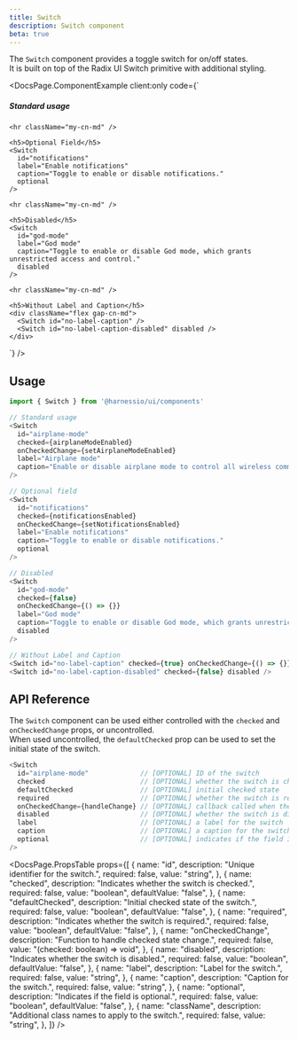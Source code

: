 ```yaml
---
title: Switch
description: Switch component
beta: true
---
```


The `Switch` component provides a toggle switch for on/off states.  
It is built on top of the Radix UI Switch primitive with additional styling.


<DocsPage.ComponentExample
  client:only
  code={`<div className="flex flex-col gap-cn-md">
    <h5>Standard usage</h5>
    <Switch 
      id="airplane-mode"
      label="Airplane mode"
      caption="Enable or disable airplane mode to control all wireless communication."
    />

    <hr className="my-cn-md" />

    <h5>Optional Field</h5>
    <Switch
      id="notifications"
      label="Enable notifications"
      caption="Toggle to enable or disable notifications."
      optional
    />

    <hr className="my-cn-md" />

    <h5>Disabled</h5>
    <Switch
      id="god-mode"
      label="God mode"
      caption="Toggle to enable or disable God mode, which grants unrestricted access and control."
      disabled
    />

    <hr className="my-cn-md" />

    <h5>Without Label and Caption</h5>
    <div className="flex gap-cn-md">
      <Switch id="no-label-caption" />
      <Switch id="no-label-caption-disabled" disabled />
    </div>

</div>`}
/>

## Usage

```typescript jsx
import { Switch } from '@harnessio/ui/components'

// Standard usage
<Switch
  id="airplane-mode"
  checked={airplaneModeEnabled}
  onCheckedChange={setAirplaneModeEnabled}
  label="Airplane mode"
  caption="Enable or disable airplane mode to control all wireless communication."
/>

// Optional field
<Switch
  id="notifications"
  checked={notificationsEnabled}
  onCheckedChange={setNotificationsEnabled}
  label="Enable notifications"
  caption="Toggle to enable or disable notifications."
  optional
/>

// Disabled
<Switch
  id="god-mode"
  checked={false}
  onCheckedChange={() => {}}
  label="God mode"
  caption="Toggle to enable or disable God mode, which grants unrestricted access and control."
  disabled
/>

// Without Label and Caption
<Switch id="no-label-caption" checked={true} onCheckedChange={() => {}} />
<Switch id="no-label-caption-disabled" checked={false} disabled />
```

## API Reference

The `Switch` component can be used either controlled with the `checked` and `onCheckedChange` props, or uncontrolled.  
When used uncontrolled, the `defaultChecked` prop can be used to set the initial state of the switch.

```typescript jsx
<Switch
  id="airplane-mode"             // [OPTIONAL] ID of the switch
  checked                        // [OPTIONAL] whether the switch is checked
  defaultChecked                 // [OPTIONAL] initial checked state
  required                       // [OPTIONAL] whether the switch is required
  onCheckedChange={handleChange} // [OPTIONAL] callback called when the checked state changes
  disabled                       // [OPTIONAL] whether the switch is disabled
  label                          // [OPTIONAL] a label for the switch
  caption                        // [OPTIONAL] a caption for the switch
  optional                       // [OPTIONAL] indicates if the field is optional
/>
```

<DocsPage.PropsTable
  props={[
    {
      name: "id",
      description: "Unique identifier for the switch.",
      required: false,
      value: "string",
    },
    {
      name: "checked",
      description: "Indicates whether the switch is checked.",
      required: false,
      value: "boolean",
      defaultValue: "false",
    },
    {
      name: "defaultChecked",
      description: "Initial checked state of the switch.",
      required: false,
      value: "boolean",
      defaultValue: "false",
    },
    {
      name: "required",
      description: "Indicates whether the switch is required.",
      required: false,
      value: "boolean",
      defaultValue: "false",
    },
    {
      name: "onCheckedChange",
      description: "Function to handle checked state change.",
      required: false,
      value: "(checked: boolean) => void",
    },
    {
      name: "disabled",
      description: "Indicates whether the switch is disabled.",
      required: false,
      value: "boolean",
      defaultValue: "false",
    },
    {
      name: "label",
      description: "Label for the switch.",
      required: false,
      value: "string",
    },
    {
      name: "caption",
      description: "Caption for the switch.",
      required: false,
      value: "string",
    },
    {
      name: "optional",
      description: "Indicates if the field is optional.",
      required: false,
      value: "boolean",
      defaultValue: "false",
    },
    {
      name: "className",
      description: "Additional class names to apply to the switch.",
      required: false,
      value: "string",
    },
  ]}
/>
